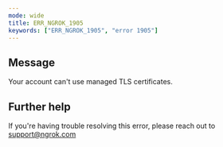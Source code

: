 ```yaml
---
mode: wide
title: ERR_NGROK_1905
keywords: ["ERR_NGROK_1905", "error 1905"]
---
```


## Message

Your account can't use managed TLS certificates.

## Further help

If you're having trouble resolving this error, please reach out to [support@ngrok.com](mailto:support@ngrok.com?subject=Help%20with%20ERR_NGROK_1905)
